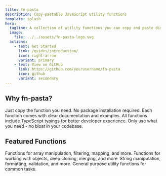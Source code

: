 ```yaml
---
title: fn-pasta
description: Copy-pastable JavaScript utility functions
template: splash
hero:
  tagline: A collection of utility functions you can copy and paste directly into your projects
  image:
    file: ../../assets/fn-pasta-logo.svg
  actions:
    - text: Get Started
      link: /guides/introduction/
      icon: right-arrow
      variant: primary
    - text: View on GitHub
      link: https://github.com/yourusername/fn-pasta
      icon: github
      variant: secondary
---
```



## Why fn-pasta?

<CardGrid stagger>
	<Card title="No Dependencies" icon="approve-check">
		Just copy the function you need. No package installation required.
	</Card>
	<Card title="Well-Documented" icon="document">
		Each function comes with clear documentation and examples.
	</Card>
	<Card title="Typed" icon="setting">
		All functions include TypeScript typings for better developer experience.
	</Card>
	<Card title="Small Footprint" icon="rocket">
		Only use what you need - no bloat in your codebase.
	</Card>
</CardGrid>

## Featured Functions

<CardGrid>
	<Card title="Array" icon="add-document">
		Functions for array manipulation, filtering, mapping, and more.
	</Card>
	<Card title="Object" icon="setting">
		Functions for working with objects, deep cloning, merging, and more.
	</Card>
	<Card title="String" icon="pencil">
		String manipulation, formatting, validation, and more.
	</Card>
	<Card title="Utility" icon="open-book">
		General purpose utility functions for common tasks.
	</Card>
</CardGrid>
